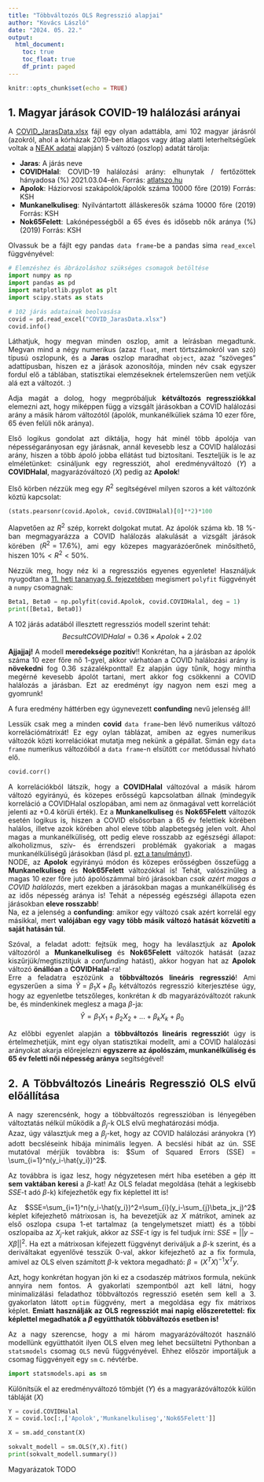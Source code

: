```yaml
---
title: "Többváltozós OLS Regresszió alapjai"
author: "Kovács László"
date: "2024. 05. 22."
output:
  html_document:
    toc: true
    toc_float: true
    df_print: paged
---
```


<style>
body {
text-align: justify}
</style>


```r
knitr::opts_chunk$set(echo = TRUE)
```

## 1. Magyar járások COVID-19 halálozási arányai

A <a href="https://github.com/KoLa992/Statisztika-II-Python-Jegyzet/raw/main/COVID_JarasData.xlsx" target="_blank">COVID_JarasData.xlsx</a> fájl egy olyan adattábla, ami 102 magyar járásról (azokról, ahol a kórházak 2019-ben átlagos vagy átlag alatti leterheltségűek voltak a [NEAK adatai](http://www.neak.gov.hu/data/cms1026624/Korhazi_agyszamkimutatas_2019.pdf) alapján) 5 változó (oszlop) adatát tárolja:

- **Jaras**: A járás neve
- **COVIDHalal**: COVID-19 halálozási arány: elhunytak / fertőzöttek hányadosa (%) 2021.03.04-én. Forrás: [atlatszo.hu](https://bit.ly/COVID-adatok)
- **Apolok**: Háziorvosi szakápolók/ápolók száma 10000 főre (2019) Forrás: KSH
- **Munkanelkuliseg**: Nyilvántartott álláskeresők száma 10000 főre (2019) Forrás: KSH
- **Nok65Felett**: Lakónépességből a 65 éves és idősebb nők aránya (%) (2019) Forrás: KSH

Olvassuk be a fájlt egy pandas `data frame`-be a pandas sima `read_excel` függvényével: 

```python
# Elemzéshez és ábrázoláshoz szükséges csomagok betöltése
import numpy as np
import pandas as pd
import matplotlib.pyplot as plt
import scipy.stats as stats

# 102 járás adatainak beolvasása
covid = pd.read_excel("COVID_JarasData.xlsx")
covid.info()
```

Láthatjuk, hogy megvan minden oszlop, amit a leírásban megadtunk. Megvan mind a négy numerikus (azaz `float`, mert törtszámokról van szó) típusú oszlopunk, és a **Jaras** oszlop maradhat `object`, azaz "szöveges" adattípusban, hiszen ez a járások azonosítója, minden név csak egyszer fordul elő a táblában, statisztikai elemzéseknek értelemszerűen nem vetjük alá ezt a változót. :)

Adja magát a dolog, hogy  megpróbáljuk **kétváltozós regressziókkal** elemezni azt, hogy miképpen függ a vizsgált járásokban a COVID halálozási arány a másik három változótól (ápolók, munkanélküliek száma 10 ezer főre, 65 éven felüli nők aránya).

Első logikus gondolat azt diktálja, hogy hát minél több ápolója van népességarányosan egy járásnak, annál kevesebb lesz a COVID halálozási arány, hiszen a több ápoló jobba ellátást tud biztosítani. Teszteljük is le az elméletünket: csináljunk egy regressziót, ahol eredményváltozó ($Y$) a **COVIDHalal**, magyarázóváltozó ($X$) pedig az **Apolok**!

Első körben nézzük meg egy $R^2$ segítségével milyen szoros a két változónk köztü kapcsolat:

```python
(stats.pearsonr(covid.Apolok, covid.COVIDHalal)[0]**2)*100
```

Alapvetően az $R^2$ szép, korrekt dolgokat mutat. Az ápolók száma kb. 18 %-ban megmagyarázza a COVID halálozás alakulását a vizsgált járások körében ($R^2=17.6\%$), ami egy közepes magyarázóerőnek minősíthető, hiszen $10\% < R^2 < 50\%$.

Nézzük meg, hogy néz ki a regressziós egyenes egyenlete! Használjuk nyugodtan a <a href="Gyak11.html" target="_blank">11. heti tananyag 6. fejezetében</a> megismert `polyfit` függvényét a `numpy` csomagnak:

```python
Beta1, Beta0 = np.polyfit(covid.Apolok, covid.COVIDHalal, deg = 1)
print([Beta1, Beta0])
```

A 102 járás adatából illesztett regressziós modell szerint tehát: $$Becsult COVIDHalal= 0.36 \times Apolok + 2.02$$

**Ajjajjaj!** A modell **meredeksége pozitív**!! Konkrétan, ha a járásban az ápolók száma 10 ezer főre nő 1-gyel, akkor várhatóan a COVID halálozási arány is **növekedni** fog 0.36 százalékponttal! Ez alapján úgy tűnik, hogy mintha megérné kevesebb ápolót tartani, mert akkor fog csökkenni a COVID halálozás a járásban. Ezt az eredményt így nagyon nem eszi meg a gyomrunk!

A fura eredmény háttérben egy úgynevezett **confunding** nevű jelenség áll!

Lessük csak meg a minden **covid** `data frame`-ben lévő numerikus változó korrelációmátrixát! Ez egy oylan táblázat, amiben az egyes numerikus változók közti korrelációkat mutatja meg nekünk a gépállat. Simán egy `data frame` numerikus változóiból a `data frame`-n elsütött `cor` metódussal hívható elő.

```python
covid.corr()
```

A korrelációkból látszik, hogy a **COVIDHalal** változóval a másik három változó egyirányú, és közepes erősségű kapcsolatban állnak (mindegyik korreláció a COVIDHalal oszlopában, ami nem az önmagával vett korrelációt jelenti az +0.4 körüli érték). Ez a **Munkanelkuliseg** és **Nok65Felett** változók esetén logikus is, hiszen a COVID elsősorban a 65 év felettiek körében halálos, illetve azok körében ahol eleve több alapbetegség jelen volt. Ahol magas a munkanélküliség, ott pedig eleve rosszabb az egészségi állapot: alkoholizmus, szív- és érrendszeri problémák gyakoriak a magas munkanélküliségű járásokban (lásd pl. [ezt a tanulmányt](https://reader.elsevier.com/reader/sd/pii/S0927537120300609?token=E1AD2E1805FB5308BC40754433D867BE2D6F2FEC1EECA824AFAFC2F37BF35723550C07B43E62BE53CD9F6822494FF445&originRegion=eu-west-1&originCreation=20211005092903)).<br>
NODE, az **Apolok** egyirányú módon és közepes erősségben összefügg a **Munkanelkuliseg** és **Nok65Felett** változókkal is! Tehát, valószínűleg a magas 10 ezer főre jutó ápolószámmal bíró járásokban *csak azért magas a COVID halálozás*, mert ezekben a járásokban magas a munkanélküliség és az idős népesség aránya is! Tehát a népesség egészségi állapota ezen járásokban **eleve rosszabb**!<br>
Na, ez a jelenség a **confunding**: amikor egy változó csak azért korrelál egy másikkal, mert **valójában egy vagy több másik változó hatását közvetíti a saját hatásán túl**.

Szóval, a feladat adott: fejtsük meg, hogy ha leválasztjuk az **Apolok** változóról a **Munkanelkuliseg** és **Nok65Felett** változók hatását (azaz kiszűrjük/megtisztítjuk a *confunding* hatást), akkor hogyan hat az **Apolok** változó **önállóan** a **COVIDHalal**-ra!<br>
Erre a feladatra eszözünk a **többváltozós lineáris regresszió**! Ami egyszerűen a sima $\hat{Y}=\beta_1 X + \beta_0$ kétváltozós regresszió kiterjesztése úgy, hogy az egyenletbe tetszőleges, konkrétan $k$ db magyarázóváltozót rakunk be, és mindenkinek meglesz a maga $\beta$-ja:
$$\hat{Y}=\beta_1 X_1 + \beta_2 X_2 + ... + \beta_k X_k + \beta_0$$

Az előbbi egyenlet alapján a **többváltozós lineáris regresszió**t úgy is értelmezhetjük, mint egy olyan statisztikai modellt, ami a COVID halálozási arányokat akarja előrejelezni **egyszerre az ápolószám, munkanélküliség és 65 év feletti női népesség aránya** segítségével!

## 2. A Többváltozós Lineáris Regresszió OLS elvű előállítása

A nagy szerencsénk, hogy a többváltozós regresszióban is lényegében változtatás nélkül működik a $\beta_j$-k OLS elvű meghatározási módja.<br>
Azaz, úgy választjuk meg a $\beta_j$-ket, hogy az COVID halálozási arányokra ($Y$) adott becsléseink hibája minimális legyen. A becslési hibát az ún. SSE mutatóval mérjük továbbra is: $Sum of Squared Errors (SSE) = \sum_{i=1}^n(y_i-\hat{y_i})^2$.<br>

Az továbbra is igaz lesz, hogy négyzetesen mért hiba esetében a gép itt **sem vaktában keresi** a $\beta$-kat! Az OLS feladat megoldása (tehát a legkisebb $SSE$-t adó $\beta$-k) kifejezhetők egy fix képlettel itt is!

Az $SSE=\sum_{i=1}^n(y_i-\hat{y_i})^2=\sum_{i}(y_i-\sum_{j}\beta_jx_j)^2$ képlet kifejezhető mátrixosan is, ha bevezetjük az $X$ mátrikot, aminek az első oszlopa csupa 1-et tartalmaz (a tengelymetszet miatt) és a többi oszlopaiba az $X_j$-ket rakjuk, akkor az $SSE$-t így is fel tudjuk írni: $SSE=||y-X\beta||^2$. Ha ezt a mátrixosan kifejezett függvényt deriváljuk a $\beta$-k szerint, és a deriváltakat egyenlővé tesszük 0-val, akkor kifejezhető az a fix formula, amivel az OLS elven számított $\beta$-k vektora megadható: $\beta=(X^TX)^{-1}X^Ty$.

Azt, hogy konkrétan hogyan jön ki ez a csodaszép mátrixos formula, nekünk annyira nem fontos. A gyakorlati szempontból azt kell látni, hogy minimalizálási feladathoz többváltozós regresszió esetén sem kell a 3. gyakorlaton látott `optim` függvény, mert a megoldása egy fix mátrixos képlet. **Emiatt használják az OLS regressziót mai napig előszeretettel: fix képlettel megadhatók a $\beta$ együtthatók többváltozós esetben is!**

Az a nagy szerencse, hogy a mi három magyarázóváltozót használó modellünk együtthatóit ilyen OLS elven meg lehet becsültetni Pythonban a `statsmodels` csomag `OLS` nevű függvényével. Ehhez először importáljuk a csomag függvényeit egy `sm` c. névtérbe.

```python
import statsmodels.api as sm
```

Különítsük el az eredményváltozó tömbjét ($Y$) és a magyarázóváltozók külön tábláját ($X$)

```python
Y = covid.COVIDHalal
X = covid.loc[:,['Apolok','Munkanelkuliseg','Nok65Felett']]

X = sm.add_constant(X)

sokvalt_modell = sm.OLS(Y,X).fit()
print(sokvalt_modell.summary())
```

Magyarázatok TODO

